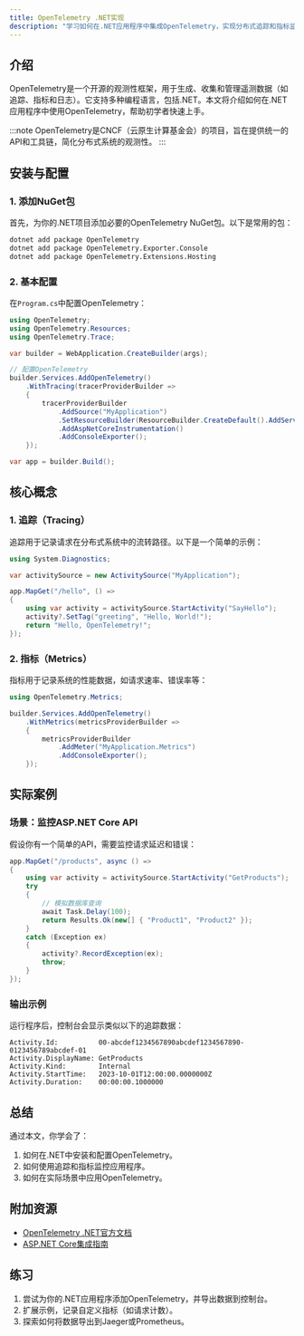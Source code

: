 ```yaml
---
title: OpenTelemetry .NET实现
description: "学习如何在.NET应用程序中集成OpenTelemetry，实现分布式追踪和指标监控。"
---
```


## 介绍

OpenTelemetry是一个开源的观测性框架，用于生成、收集和管理遥测数据（如追踪、指标和日志）。它支持多种编程语言，包括.NET。本文将介绍如何在.NET应用程序中使用OpenTelemetry，帮助初学者快速上手。

:::note
OpenTelemetry是CNCF（云原生计算基金会）的项目，旨在提供统一的API和工具链，简化分布式系统的观测性。
:::

## 安装与配置

### 1. 添加NuGet包
首先，为你的.NET项目添加必要的OpenTelemetry NuGet包。以下是常用的包：

```bash
dotnet add package OpenTelemetry
dotnet add package OpenTelemetry.Exporter.Console
dotnet add package OpenTelemetry.Extensions.Hosting
```

### 2. 基本配置
在`Program.cs`中配置OpenTelemetry：

```csharp
using OpenTelemetry;
using OpenTelemetry.Resources;
using OpenTelemetry.Trace;

var builder = WebApplication.CreateBuilder(args);

// 配置OpenTelemetry
builder.Services.AddOpenTelemetry()
    .WithTracing(tracerProviderBuilder =>
    {
        tracerProviderBuilder
            .AddSource("MyApplication")
            .SetResourceBuilder(ResourceBuilder.CreateDefault().AddService("MyApplication"))
            .AddAspNetCoreInstrumentation()
            .AddConsoleExporter();
    });

var app = builder.Build();
```

## 核心概念

### 1. 追踪（Tracing）
追踪用于记录请求在分布式系统中的流转路径。以下是一个简单的示例：

```csharp
using System.Diagnostics;

var activitySource = new ActivitySource("MyApplication");

app.MapGet("/hello", () =>
{
    using var activity = activitySource.StartActivity("SayHello");
    activity?.SetTag("greeting", "Hello, World!");
    return "Hello, OpenTelemetry!";
});
```

### 2. 指标（Metrics）
指标用于记录系统的性能数据，如请求速率、错误率等：

```csharp
using OpenTelemetry.Metrics;

builder.Services.AddOpenTelemetry()
    .WithMetrics(metricsProviderBuilder =>
    {
        metricsProviderBuilder
            .AddMeter("MyApplication.Metrics")
            .AddConsoleExporter();
    });
```

## 实际案例

### 场景：监控ASP.NET Core API
假设你有一个简单的API，需要监控请求延迟和错误：

```csharp
app.MapGet("/products", async () =>
{
    using var activity = activitySource.StartActivity("GetProducts");
    try
    {
        // 模拟数据库查询
        await Task.Delay(100);
        return Results.Ok(new[] { "Product1", "Product2" });
    }
    catch (Exception ex)
    {
        activity?.RecordException(ex);
        throw;
    }
});
```

### 输出示例
运行程序后，控制台会显示类似以下的追踪数据：

```plaintext
Activity.Id:          00-abcdef1234567890abcdef1234567890-0123456789abcdef-01
Activity.DisplayName: GetProducts
Activity.Kind:        Internal
Activity.StartTime:   2023-10-01T12:00:00.0000000Z
Activity.Duration:    00:00:00.1000000
```

## 总结

通过本文，你学会了：
1. 如何在.NET中安装和配置OpenTelemetry。
2. 如何使用追踪和指标监控应用程序。
3. 如何在实际场景中应用OpenTelemetry。

## 附加资源

- [OpenTelemetry .NET官方文档](https://opentelemetry.io/docs/instrumentation/net/)
- [ASP.NET Core集成指南](https://learn.microsoft.com/en-us/aspnet/core/fundamentals/observability)

## 练习

1. 尝试为你的.NET应用程序添加OpenTelemetry，并导出数据到控制台。
2. 扩展示例，记录自定义指标（如请求计数）。
3. 探索如何将数据导出到Jaeger或Prometheus。